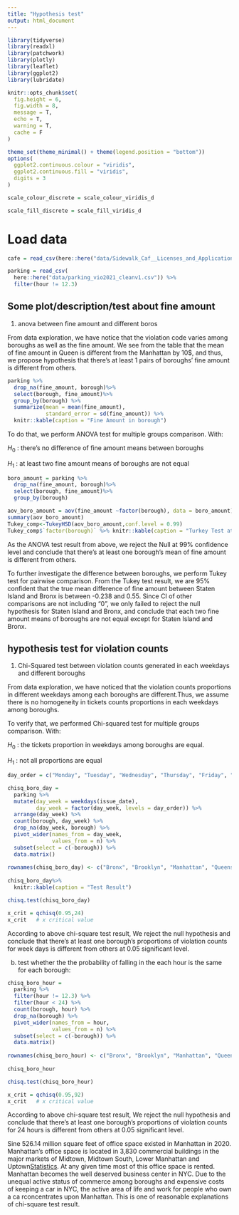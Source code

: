 ```yaml
---
title: "Hypothesis test"
output: html_document
---
```


```r
library(tidyverse)
library(readxl)
library(patchwork)
library(plotly)
library(leaflet)
library(ggplot2)
library(lubridate)

knitr::opts_chunk$set(
  fig.height = 6,
  fig.width = 8,
  message = T,
  echo = T,
  warning = T,
  cache = F
)

theme_set(theme_minimal() + theme(legend.position = "bottom"))
options(
  ggplot2.continuous.colour = "viridis",
  ggplot2.continuous.fill = "viridis",
  digits = 3
)

scale_colour_discrete = scale_colour_viridis_d

scale_fill_discrete = scale_fill_viridis_d

```

# Load data
```r
cafe = read_csv(here::here("data/Sidewalk_Caf__Licenses_and_Applications_clean.csv"))

parking = read_csv(
  here::here("data/parking_vio2021_cleanv1.csv")) %>% 
  filter(hour != 12.3) 

```


## Some plot/description/test about fine amount

1. anova between fine amount and different boros

From data exploration, we have notice that the violation code varies among 
boroughs as well as the fine amount. We see from the table that the mean of 
fine amount in Queen is different from the Manhattan by 10$, and thus, we 
propose hypothesis that there's at least 1 pairs of boroughs' fine amount is 
different from others.


```r
parking %>% 
  drop_na(fine_amount, borough)%>%
  select(borough, fine_amount)%>%
  group_by(borough) %>% 
  summarize(mean = mean(fine_amount),
            standard_error = sd(fine_amount)) %>% 
  knitr::kable(caption = "Fine Amount in borough")

```

To do that, we perform ANOVA test for multiple groups comparison. With:

$H_0$ : there's no difference of fine amount means between boroughs

$H_1$ : at least two fine amount means of boroughs are not equal

```r
boro_amount = parking %>% 
  drop_na(fine_amount, borough)%>%
  select(borough, fine_amount)%>%
  group_by(borough) 

aov_boro_amount = aov(fine_amount ~factor(borough), data = boro_amount)
summary(aov_boro_amount)
Tukey_comp<-TukeyHSD(aov_boro_amount,conf.level = 0.99)
Tukey_comp$`factor(borough)` %>% knitr::kable(caption = "Turkey Test at 99% confidence Level")
```


As the ANOVA test result from above, we reject the Null at 99% confidence level 
and conclude that there's at least one borough's mean of fine amount is different from others.

To further investigate the difference between boroughs, we perform Tukey test for pairwise comparison. From the Tukey test result, we are 95% confident that the true mean difference of fine amount between Staten Island and Bronx is between -0.238 and 0.55. Since CI of other comparisons are not including "0",  we only failed to reject the null hypothesis for Staten Island and Bronx, and conclude that each two fine amount means of boroughs are not equal except for Staten Island and Bronx.


## hypothesis test for violation counts


1. Chi-Squared test between violation counts generated in each weekdays and different boroughs

From data exploration, we have noticed that the violation counts proportions in different weekdays among each boroughs are different.Thus, we assume there is no homogeneity in tickets counts proportions in each weekdays among boroughs. 


To verify that, we performed Chi-squared test for multiple groups comparison. With:

$H_0$ : the tickets proportion in weekdays among boroughs are equal.

$H_1$ : not all proportions are equal

```r


day_order = c("Monday", "Tuesday", "Wednesday", "Thursday", "Friday", "Saturday", "Sunday")

chisq_boro_day = 
  parking %>% 
  mutate(day_week = weekdays(issue_date),
         day_week = factor(day_week, levels = day_order)) %>% 
  arrange(day_week) %>% 
  count(borough, day_week) %>% 
  drop_na(day_week, borough) %>% 
  pivot_wider(names_from = day_week,
              values_from = n) %>% 
  subset(select = c(-borough)) %>% 
  data.matrix() 
 
rownames(chisq_boro_day) <- c("Bronx", "Brooklyn", "Manhattan", "Queens", "Staten Island")
 
chisq_boro_day%>% 
  knitr::kable(caption = "Test Result")

chisq.test(chisq_boro_day)

x_crit = qchisq(0.95,24)
x_crit   # x critical value
```

According to above chi-square test result,  We reject the null hypothesis and conclude that there's at least one borough's proportions of violation counts for week days is different from others at 0.05 significant level.  






b) test whether the the probability of falling in the each hour is the same for each borough:

```r


chisq_boro_hour = 
  parking %>% 
  filter(hour != 12.3) %>% 
  filter(hour < 24) %>% 
  count(borough, hour) %>% 
  drop_na(borough) %>% 
  pivot_wider(names_from = hour,
              values_from = n) %>% 
  subset(select = c(-borough)) %>% 
  data.matrix() 
 
rownames(chisq_boro_hour) <- c("Bronx", "Brooklyn", "Manhattan", "Queens", "Staten Island")
 
chisq_boro_hour

chisq.test(chisq_boro_hour)

x_crit = qchisq(0.95,92)
x_crit   # x critical value
```

According to above chi-square test result,  We reject the null hypothesis and conclude that there's at least one borough's proportions of violation counts for 24 hours is different from others at 0.05 significant level.  

Sine 526.14 million square feet of office space existed in Manhattan in 2020. Manhattan’s office space is located in 3,830 commercial buildings in the major markets of Midtown, Midtown South, Lower Manhattan and Uptown[Statistics](https://www.statista.com/statistics/605882/size-of-office-area-manhattan-by-submarket/). At any given time most of this office space is rented. Manhattan becomes the well deserved business center in NYC. Due to the unequal active status of commerce among boroughs and expensive costs of keeping a car in NYC, the active area of life and work for people who own a ca rconcentrates upon Manhattan. This is one of reasonable explanations of chi-square test result.




